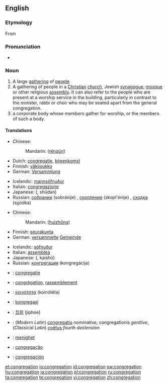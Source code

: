 ==English==

===Etymology===
From {{L.}} {{term|congregatio|congregātiō|lang=la}}

===Pronunciation===
* {{rhymes|eɪʃǝn}}

===Noun===
{{en-noun}}

# A large [[gathering]] of [[people]]
# A gathering of people in a [[Christian]] [[church]], Jewish [[synagogue]], [[mosque]] or other religious [[assembly]].  It can also refer to the people who are present at a worship service in the building, particularly in contrast to the minister, rabbi or choir who may be seated apart from the general congregation.
# a corporate body whose members gather for worship, or the members of such a body.

====Translations====
{{trans-top|A large gathering of people}}
* Chinese:
*: Mandarin: {{zh-ts|人群|人群}} ([[rén]][[qún]])
* Dutch: [[congregatie]], [[bijeenkomst]]
* Finnish: [[väkijoukko]]
* German: [[Versammlung]] {{f}}
{{trans-mid}}
* Icelandic: [[mannsöfnuður]] {{m}}
* Italian: [[congregazione]]
* Japanese: {{Jpan|[[集団]]}} ({{Jpan|[[しゅうだん]]}}, shūdan)
* Russian: [[собрание]] (sobránije) {{n}}, [[скопление]] (skopl'énije) {{n}}, [[сходка]] (sχódka) {{f}}
{{trans-bottom}}

{{trans-top|A gathering of people in a church; the church audience}}
* Chinese:
*: Mandarin: {{zh-ts|會眾|会众}} ([[huì]][[zhōng]])
* Finnish: [[seurakunta]]
* German: [[versammelt]]e [[Gemeinde]] {{f}}
{{trans-mid}}
* Icelandic: [[söfnuður]] {{m}}
* Italian: [[assemblea]]
* Japanese: {{Jpan|[[会衆]]}} ({{Jpan|[[かいしゅう]]}}, kaishū)
* Russian: [[конгрегация]] (kongregácija) {{f}}
{{trans-bottom}}

{{checktrans-top}}
* {{ttbc|Dutch}}: [[congregatie]]
* {{ttbc|French}}: [[congrégation]], [[rassemblement]]
* {{ttbc|Greek}}: [[κοινότητα]] (koinótēta)
{{checktrans-mid}}
* {{ttbc|Indonesian}}: [[kongregasi]]
* {{ttbc|Korean}}: [[집회]] (jiphoe)
* {{ttbc|Latin}}: (''Modern Latin'') [[congregatio]] ''nominative'', congregationis ''genitive'', (''Classical Latin'') [[coëtus]] ''fourth declension''
* {{ttbc|Norwegian}}: [[menighet]]
* {{ttbc|Portuguese}}: [[congregação]]
* {{ttbc|Spanish}}: [[congregación]]
{{checktrans-bottom}}

[[et:congregation]]
[[io:congregation]]
[[id:congregation]]
[[sw:congregation]]
[[hu:congregation]]
[[ja:congregation]]
[[pl:congregation]]
[[ru:congregation]]
[[ta:congregation]]
[[te:congregation]]
[[vi:congregation]]
[[zh:congregation]]